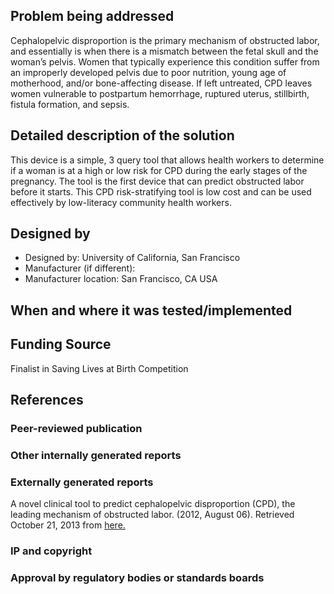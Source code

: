 {{Medical Device
|Health Topic=Maternal mortality,
|Classification=Preventative
|Scope=Prototype
|Location=Africa
|Image=Imageneeded.png
}}
<!-- Please make sure to use the format provided below for consistency between all devices. -->
==Problem being addressed==
Cephalopelvic disproportion is the primary mechanism of obstructed labor, and essentially is when there is a mismatch between the fetal skull and the woman’s pelvis. Women that typically experience this condition suffer from an improperly developed pelvis due to poor nutrition, young age of motherhood, and/or bone-affecting disease. If left untreated, CPD leaves women vulnerable to postpartum hemorrhage, ruptured uterus, stillbirth, fistula formation, and sepsis.

==Detailed description of the solution==
This device is a simple, 3 query tool  that allows health workers to determine if a woman is at a high or low risk for CPD during the early stages of the pregnancy. The tool is the first device that can predict obstructed labor before it starts. This CPD risk-stratifying tool is low cost and can be used effectively by low-literacy community health workers. 

==Designed by==
*Designed by: University of California, San Francisco
*Manufacturer (if different):
*Manufacturer location: San Francisco, CA USA

==When and where it was tested/implemented ==
 
==Funding Source==
Finalist in Saving Lives at Birth Competition

==References==
===Peer-reviewed publication===

===Other internally generated reports===
===Externally generated reports===
A novel clinical tool to predict cephalopelvic disproportion (CPD), the leading mechanism of obstructed labor. (2012, August 06). Retrieved October 21, 2013 from [http://savinglivesatbirth.net/summaries/192 here.]
===IP and copyright===
===Approval by regulatory bodies or standards boards===

<!-- Add relevant categories, such as [[Category:HIV]] or [[Category:Malaria]] below this line -->